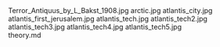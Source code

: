     
<PopImage className="sm:float-right m-auto sm:m-1 sm:ml-4" src={JPG_Terror_Antiquus_by_L_Bakst_1908_jpg} width={384} alt="Terror_Antiquus_by_L_Bakst_1908.jpg">
	Terror_Antiquus_by_L_Bakst_1908.jpg
</PopImage>
<PopImage className="sm:float-left m-auto sm:m-1 sm:mr-4" src={JPG_arctic_jpg} width={384} alt="arctic.jpg">
	arctic.jpg
</PopImage>
<PopImage className="sm:float-right m-auto sm:m-1 sm:ml-4" src={JPG_atlantis_city_jpg} width={384} alt="atlantis_city.jpg">
	atlantis_city.jpg
</PopImage>
<PopImage className="sm:float-left m-auto sm:m-1 sm:mr-4" src={JPG_atlantis_first_jerusalem_jpg} width={384} alt="atlantis_first_jerusalem.jpg">
	atlantis_first_jerusalem.jpg
</PopImage>
<PopImage className="sm:float-right m-auto sm:m-1 sm:ml-4" src={JPG_atlantis_tech_jpg} width={384} alt="atlantis_tech.jpg">
	atlantis_tech.jpg
</PopImage>
<PopImage className="sm:float-left m-auto sm:m-1 sm:mr-4" src={JPG_atlantis_tech2_jpg} width={384} alt="atlantis_tech2.jpg">
	atlantis_tech2.jpg
</PopImage>
<PopImage className="sm:float-right m-auto sm:m-1 sm:ml-4" src={JPG_atlantis_tech3_jpg} width={384} alt="atlantis_tech3.jpg">
	atlantis_tech3.jpg
</PopImage>
<PopImage className="sm:float-left m-auto sm:m-1 sm:mr-4" src={JPG_atlantis_tech4_jpg} width={384} alt="atlantis_tech4.jpg">
	atlantis_tech4.jpg
</PopImage>
<PopImage className="sm:float-right m-auto sm:m-1 sm:ml-4" src={JPG_atlantis_tech5_jpg} width={384} alt="atlantis_tech5.jpg">
	atlantis_tech5.jpg
</PopImage>
<div className="w-full md:max-w-[80rem] float-right italic">
	<MD_theory_md />
	theory.md
</div>
